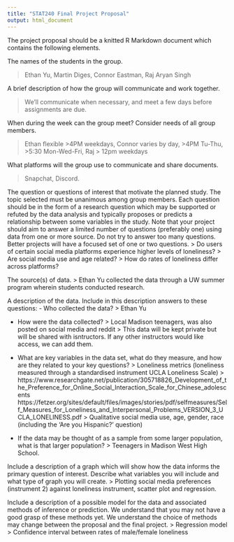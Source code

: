```yaml
---
title: "STAT240 Final Project Proposal"
output: html_document
---
```


The project proposal should be a knitted R Markdown document which contains the following elements.

The names of the students in the group.

> Ethan Yu, Martin Diges, Connor Eastman, Raj Aryan Singh

A brief description of how the group will communicate and work together.

> We'll communicate when necessary, and meet a few days before assignments are due.

When during the week can the group meet? Consider needs of all group members.

> Ethan flexible >4PM weekdays, Connor varies by day, >4PM Tu-Thu, >5:30 Mon-Wed-Fri, Raj > 12pm weekdays

What platforms will the group use to communicate and share documents.

> Snapchat, Discord.

The question or questions of interest that motivate the planned study.
The topic selected must be unanimous among group members.
Each question should be in the form of a research question which may be supported or refuted by the data analysis and typically proposes or predicts a relationship between some variables in the study.
Note that your project should aim to answer a limited number of questions (preferably one) using data from one or more source.
Do not try to answer too many questions. Better projects will have a focused set of one or two questions.
> Do users of certain social media platforms experience higher levels of loneliness?
> Are social media use and age related?
> How do rates of loneliness differ across platforms?

The source(s) of data.
> Ethan Yu collected the data through a UW summer program wherein students conducted research.

A description of the data. Include in this description answers to these questions:
- Who collected the data?
> Ethan Yu

- How were the data collected?
> Local Madison teenagers, was also posted on social media and reddit
> This data will be kept private but will be shared with isntructors. If any other instructors would like access, we can add them.

- What are key variables in the data set, what do they measure, and how are they related to your key questions?
> Loneliness metrics (loneliness measured through a standardised instrument UCLA Loneliness Scale)
> https://www.researchgate.net/publication/305718826_Development_of_the_Preference_for_Online_Social_Interaction_Scale_for_Chinese_adolescents
https://fetzer.org/sites/default/files/images/stories/pdf/selfmeasures/Self_Measures_for_Loneliness_and_Interpersonal_Problems_VERSION_3_UCLA_LONELINESS.pdf
> Qualitative social media use, age, gender, race (including the 'Are you Hispanic?' question)

- If the data may be thought of as a sample from some larger population, what is that larger population?
> Teenagers in Madison West High School.

Include a description of a graph which will show how the data informs the primary question of interest. Describe what variables you will include and what type of graph you will create.
> Plotting social media preferences (instrument 2) against loneliness instrument, scatter plot and regression.

Include a description of a possible model for the data and associated methods of inference or prediction.
We understand that you may not have a good grasp of these methods yet.
We understand the choice of methods may change between the proposal and the final project.
> Regression model
> Confidence interval between rates of male/female loneliness